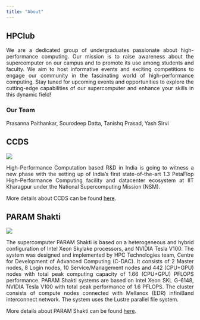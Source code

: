 ```yaml
---
title: "About"
---
```

<style>
    p {
        text-align: justify;
    }
</style>

## HPClub

We are a dedicated group of undergraduates passionate about high-performance computing. Our mission is to raise awareness about the supercomputer on our campus and to promote its use among students and faculty. We aim to host informative events and exciting competitions to engage our community in the fascinating world of high-performance computing. Stay tuned for upcoming events and opportunities to explore the cutting-edge capabilities of our supercomputer and enhance your skills in this dynamic field!

<!-- make a subheading with teh anem our team -->

### Our Team

Prasanna Paithankar, Sourodeep Datta, Tanishq Prasad, Yash Sirvi

## CCDS

![](http://www.ccds.iitkgp.ac.in/images/home.jpg)

High-Performance Computation based R&D in India is going to witness a new phase with the setting up of India's first state-of-the-art 1.3 PetaFlop High-Performance Computing facility and datacenter ecosystem at IIT Kharagpur under the National Supercomputing Mission (NSM). 

More details about CCDS can be found [here](http://www.ccds.iitkgp.ac.in/).

## PARAM Shakti
![](http://www.ccds.iitkgp.ac.in/images/image-01.jpg)

The supercomputer PARAM Shakti is based on a heterogeneous and hybrid configuration of Intel Xeon Skylake processors, and NVIDIA Tesla V100. The system was designed and implemented by HPC Technologies team, Centre for Development of Advanced Computing (C-DAC). It consists of 2 Master nodes, 8 Login nodes, 10 Service/Management nodes and 442 (CPU+GPU) nodes with total peak computing capacity of 1.66 (CPU+GPU) PFLOPS performance. PARAM Shakti systems are based on Intel Xeon SKL G-6148, NVIDIA Tesla V100 with total peak performance of 1.6 PFLOPS. The cluster consists of compute nodes connected with Mellanox (EDR) infiniBand interconnect network. The system uses the Lustre parallel file system. 

More details about PARAM Shakti can be found [here](http://www.hpc.iitkgp.ac.in/).
